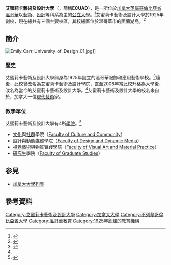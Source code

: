 {{Infobox University
|Name = 艾蜜莉卡藝術及設計大學
|Rank = 
|EnglishName = Emily Carr University of Art + Design
|SealImage = Design School (6157408623).jpg
|SealInfo = 
|Motto = Eye, Mind and Hand<br />（英文）：「眼、心與手」
|Established = 1925年
|Type = [[公立大學|公立大學]]
|President = Ron Burnett
|Location = {{CAN}}[[英屬哥倫比亞省|英屬哥倫比亞省]][[溫哥華|溫哥華市]]
|Campus = 市區<br />0.02 km<sup>2</sup>
|AreaTotal = 
|Department = 
|faculty = 172
|Professor = 
|Associate Professor = 
|Assistant Professor = 
|Lecturer = 
|students = 1851
|undergrad = 
|postgrad = 
|Website = {{url|www.ecuad.ca}}
|address = <br />1399 Johnston Street<br />Vancouver, British Columbia<br />Canada V6H 3R9
|colors = [[黑色|黑色]] {{color box|#000000}} 和[[白色|白色]] {{color box|#FFFFFF}}
|mascot = 
|coor = {{Coord|49|16|14|N|123|8|0|W|display=inline,title}}
|Celebration = 
|logo = 
}}
'''艾蜜莉卡藝術及設計大學'''（{{lang-en|'''Emily Carr University of Art + Design'''}}，簡稱'''ECUAD'''），是一所位於[[加拿大|加拿大]][[英屬哥倫比亞省|英屬哥倫比亞省]][[溫哥華|溫哥華]]以[[藝術|藝術]]、[[設計|設計]]等科系為主的[[公立大學|公立大學]]。<ref name=ABOUT>{{citeweb|url=http://www.ecuad.ca/about|publisher=艾蜜莉卡藝術及設計大學|title=About Us|year=2013|accessdate=2013-06-21}}</ref>艾蜜莉卡藝術及設計大學於1925年創校，現在總共有三個主要校區，其校總區位於[[溫哥華|溫哥華]]市的[[固蘭湖島|固蘭湖島]]。<ref name=FACTS>{{citeweb|url=http://www.ecuad.ca/about/facts|publisher=艾蜜莉卡藝術及設計大學|title=Facts + Figures|year=2013|accessdate=2013-06-21}}</ref>

== 簡介 ==
[[File:Emily_Carr_University_of_Design_01.jpg|right]]]]
=== 歷史 ===
艾蜜莉卡藝術及設計大學前身為1925年設立的溫哥華服飾和應用藝術學校。<ref name=HISTORY>{{citeweb|url=http://www.ecuad.ca/about/history|publisher=艾蜜莉卡藝術及設計大學|title=History + Evolution|year=2013|accessdate=2013-06-21}}</ref>隨後，此校曾改名為艾蜜莉卡藝術及設計學院，直至2008年當此校升格為大學後，改名為當今的艾蜜莉卡藝術及設計大學。<ref name=HISTORY></ref>艾蜜莉卡藝術及設計大學的校名來自於{{link-en|艾蜜莉·卡|Emily Carr}}，加拿大一位[[現代藝術|現代藝術]]家。

=== 教學單位 ===
艾蜜莉卡藝術及設計大學有4所[[學院|學院]]。<ref name=faculties>{{citeweb|url=http://www.ecuad.ca/faculties|publisher=艾蜜莉卡藝術及設計大學|title=Faculties|year=2013|accessdate=2013-06-21}}</ref>
*[[文化|文化]]與[[社群|社群]]學院（[http://www.ecuad.ca/node/3666 Faculty of Culture and Community]）
*設計與動態[[媒體|媒體]]學院（[http://www.ecuad.ca/node/3690 Faculty of Design and Dynamic Media]）
*[[視覺藝術|視覺藝術]]與物質實踐學院（[http://www.ecuad.ca/node/3682 Faculty of Visual Art and Material Practice]）
*[[研究生|研究生]]學院（[http://www.ecuad.ca/node/3670 Faculty of Graduate Studies]）

== 参見 ==
* [[加拿大大學列表|加拿大大學列表]]

== 參考資料 ==
{{reflist}}
{{commonscat|Emily Carr University of Art and Design}}

{{加拿大大学}}
{{Authority control}}
{{DEFAULTSORT:Emily Carr University of Art + Design}}
[[Category:艾蜜莉卡藝術及設計大學|Category:艾蜜莉卡藝術及設計大學]]
[[Category:加拿大大學|Category:加拿大大學]]
[[Category:不列顛哥倫比亞省大學|Category:不列顛哥倫比亞省大學]]
[[Category:溫哥華教育|Category:溫哥華教育]]
[[Category:1925年創建的教育機構|Category:1925年創建的教育機構]]